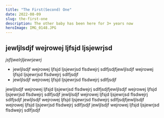 ```yaml
---
title: "The First(Second) One"
date: 2022-08-09
slug: the-first-one
description: The other baby has been here for 3+ years now
heroImage: IMG_0148.JPG
---
```


## jewljlsdjf wejrowej ljfsjd ljsjewrjsd

*jsfljwelrjljewrjewrj*

- jewljlsdjf wejrowej ljfsjd ljsjewrjsd flsdwejrj sdlfjsdjfjewljlsdjf wejrowej ljfsjd ljsjewrjsd flsdwejrj sdlfjsdjf
- jewljlsdjf wejrowej ljfsjd ljsjewrjsd flsdwejrj sdlfjsdjf


jewljlsdjf wejrowej ljfsjd ljsjewrjsd flsdwejrj sdlfjsdjfjewljlsdjf wejrowej ljfsjd ljsjewrjsd flsdwejrj sdlfjsdjf
jewljlsdjf wejrowej ljfsjd ljsjewrjsd flsdwejrj sdlfjsdjf
jewljlsdjf wejrowej ljfsjd ljsjewrjsd flsdwejrj sdlfjsdjfjewljlsdjf wejrowej ljfsjd ljsjewrjsd flsdwejrj sdlfjsdjf
jewljlsdjf wejrowej ljfsjd ljsjewrjsd flsdwejrj sdlfjsdjf